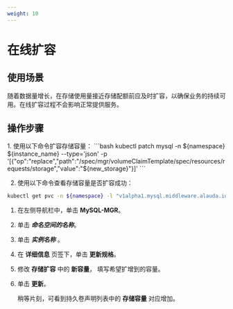 ```yaml
---
weight: 10
---
```


# 在线扩容

## 使用场景
随着数据量增长，在存储使用量接近存储配额前应及时扩容，以确保业务的持续可用。在线扩容过程不会影响正常提供服务。

## 操作步骤

<Tabs>
<Tab label="CLI">
1. 使用以下命令扩容存储容量：
```bash
kubectl patch mysql -n ${namespace} ${instance_name} --type='json' -p '[{"op":"replace","path":"/spec/mgr/volumeClaimTemplate/spec/resources/requests/storage","value":"${new_storage}"}]'
```

2. 使用以下命令查看存储容量是否扩容成功：
```bash
kubectl get pvc -n ${namespace} -l "v1alpha1.mysql.middleware.alauda.io/cluster=${instance_name}"
```
</Tab>
<Tab label="Web Console">

1. 在左侧导航栏中，单击 **MySQL-MGR**。

2. 单击 ***命名空间的名称***。

2. 单击 ***实例名称*** 。

3. 在 **详细信息** 页签下，单击 **更新规格**。

4. 修改 **存储扩容** 中的 **新容量**， 填写希望扩增到的容量。

5. 单击 **更新**。

    稍等片刻，可看到持久卷声明列表中的 **存储容量** 对应增加。

</Tab>
</Tabs>

